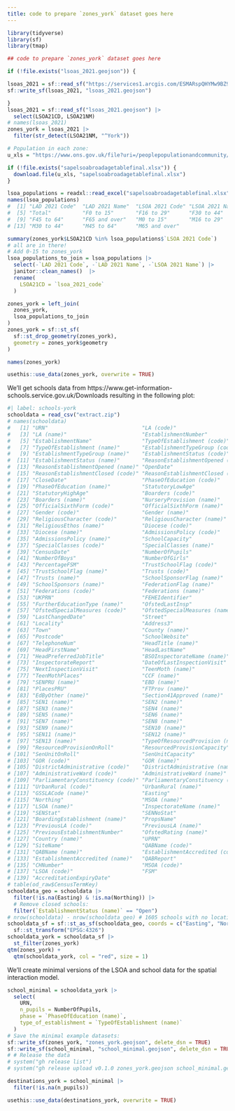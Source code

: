 ```yaml
---
title: code to prepare `zones_york` dataset goes here
---
```


```r
library(tidyverse)
library(sf)
library(tmap)
```

```r
## code to prepare `zones_york` dataset goes here

if (!file.exists("lsoas_2021.geojson")) {

lsoas_2021 = sf::read_sf("https://services1.arcgis.com/ESMARspQHYMw9BZ9/arcgis/rest/services/Lower_layer_Super_Output_Areas_December_2021_Boundaries_EW_BSC_V4/FeatureServer/0/query?outFields=*&where=1%3D1&f=geojson")
sf::write_sf(lsoas_2021, "lsoas_2021.geojson")

}
lsoas_2021 = sf::read_sf("lsoas_2021.geojson") |>
  select(LSOA21CD, LSOA21NM) 
# names(lsoas_2021)
zones_york = lsoas_2021 |>
  filter(str_detect(LSOA21NM, "^York")) 

# Population in each zone:
u_xls = "https://www.ons.gov.uk/file?uri=/peoplepopulationandcommunity/populationandmigration/populationestimates/datasets/lowersuperoutputareamidyearpopulationestimatesnationalstatistics/mid2021andmid2022/sapelsoabroadagetablefinal.xlsx"

if (!file.exists("sapelsoabroadagetablefinal.xlsx")) {
  download.file(u_xls, "sapelsoabroadagetablefinal.xlsx")
}

lsoa_populations = readxl::read_excel("sapelsoabroadagetablefinal.xlsx", sheet = 6, skip = 3)
names(lsoa_populations)
#  [1] "LAD 2021 Code"  "LAD 2021 Name"  "LSOA 2021 Code" "LSOA 2021 Name"
#  [5] "Total"          "F0 to 15"       "F16 to 29"      "F30 to 44"     
#  [9] "F45 to 64"      "F65 and over"   "M0 to 15"       "M16 to 29"     
# [13] "M30 to 44"      "M45 to 64"      "M65 and over"  

summary(zones_york$LSOA21CD %in% lsoa_populations$`LSOA 2021 Code`)
# all are in there!
# Add 0-15 to zones_york
lsoa_populations_to_join = lsoa_populations |>
  select(-`LAD 2021 Code`, -`LAD 2021 Name`, -`LSOA 2021 Name`) |>
  janitor::clean_names()  |>
  rename(
    LSOA21CD = `lsoa_2021_code`
  )

zones_york = left_join(
  zones_york,
  lsoa_populations_to_join
)
zones_york = sf::st_sf(
  sf::st_drop_geometry(zones_york),
  geometry = zones_york$geometry
)

names(zones_york)

usethis::use_data(zones_york, overwrite = TRUE)
```

We'll get schools data from https://www.get-information-schools.service.gov.uk/Downloads resulting in the following plot:

```r
#| label: schools-york
schooldata = read_csv("extract.zip")
# names(schooldata)
#   [1] "URN"                              "LA (code)"                       
#   [3] "LA (name)"                        "EstablishmentNumber"             
#   [5] "EstablishmentName"                "TypeOfEstablishment (code)"      
#   [7] "TypeOfEstablishment (name)"       "EstablishmentTypeGroup (code)"   
#   [9] "EstablishmentTypeGroup (name)"    "EstablishmentStatus (code)"      
#  [11] "EstablishmentStatus (name)"       "ReasonEstablishmentOpened (code)"
#  [13] "ReasonEstablishmentOpened (name)" "OpenDate"                        
#  [15] "ReasonEstablishmentClosed (code)" "ReasonEstablishmentClosed (name)"
#  [17] "CloseDate"                        "PhaseOfEducation (code)"         
#  [19] "PhaseOfEducation (name)"          "StatutoryLowAge"                 
#  [21] "StatutoryHighAge"                 "Boarders (code)"                 
#  [23] "Boarders (name)"                  "NurseryProvision (name)"         
#  [25] "OfficialSixthForm (code)"         "OfficialSixthForm (name)"        
#  [27] "Gender (code)"                    "Gender (name)"                   
#  [29] "ReligiousCharacter (code)"        "ReligiousCharacter (name)"       
#  [31] "ReligiousEthos (name)"            "Diocese (code)"                  
#  [33] "Diocese (name)"                   "AdmissionsPolicy (code)"         
#  [35] "AdmissionsPolicy (name)"          "SchoolCapacity"                  
#  [37] "SpecialClasses (code)"            "SpecialClasses (name)"           
#  [39] "CensusDate"                       "NumberOfPupils"                  
#  [41] "NumberOfBoys"                     "NumberOfGirls"                   
#  [43] "PercentageFSM"                    "TrustSchoolFlag (code)"          
#  [45] "TrustSchoolFlag (name)"           "Trusts (code)"                   
#  [47] "Trusts (name)"                    "SchoolSponsorFlag (name)"        
#  [49] "SchoolSponsors (name)"            "FederationFlag (name)"           
#  [51] "Federations (code)"               "Federations (name)"              
#  [53] "UKPRN"                            "FEHEIdentifier"                  
#  [55] "FurtherEducationType (name)"      "OfstedLastInsp"                  
#  [57] "OfstedSpecialMeasures (code)"     "OfstedSpecialMeasures (name)"    
#  [59] "LastChangedDate"                  "Street"                          
#  [61] "Locality"                         "Address3"                        
#  [63] "Town"                             "County (name)"                   
#  [65] "Postcode"                         "SchoolWebsite"                   
#  [67] "TelephoneNum"                     "HeadTitle (name)"                
#  [69] "HeadFirstName"                    "HeadLastName"                    
#  [71] "HeadPreferredJobTitle"            "BSOInspectorateName (name)"      
#  [73] "InspectorateReport"               "DateOfLastInspectionVisit"       
#  [75] "NextInspectionVisit"              "TeenMoth (name)"                 
#  [77] "TeenMothPlaces"                   "CCF (name)"                      
#  [79] "SENPRU (name)"                    "EBD (name)"                      
#  [81] "PlacesPRU"                        "FTProv (name)"                   
#  [83] "EdByOther (name)"                 "Section41Approved (name)"        
#  [85] "SEN1 (name)"                      "SEN2 (name)"                     
#  [87] "SEN3 (name)"                      "SEN4 (name)"                     
#  [89] "SEN5 (name)"                      "SEN6 (name)"                     
#  [91] "SEN7 (name)"                      "SEN8 (name)"                     
#  [93] "SEN9 (name)"                      "SEN10 (name)"                    
#  [95] "SEN11 (name)"                     "SEN12 (name)"                    
#  [97] "SEN13 (name)"                     "TypeOfResourcedProvision (name)" 
#  [99] "ResourcedProvisionOnRoll"         "ResourcedProvisionCapacity"      
# [101] "SenUnitOnRoll"                    "SenUnitCapacity"                 
# [103] "GOR (code)"                       "GOR (name)"                      
# [105] "DistrictAdministrative (code)"    "DistrictAdministrative (name)"   
# [107] "AdministrativeWard (code)"        "AdministrativeWard (name)"       
# [109] "ParliamentaryConstituency (code)" "ParliamentaryConstituency (name)"
# [111] "UrbanRural (code)"                "UrbanRural (name)"               
# [113] "GSSLACode (name)"                 "Easting"                         
# [115] "Northing"                         "MSOA (name)"                     
# [117] "LSOA (name)"                      "InspectorateName (name)"         
# [119] "SENStat"                          "SENNoStat"                       
# [121] "BoardingEstablishment (name)"     "PropsName"                       
# [123] "PreviousLA (code)"                "PreviousLA (name)"               
# [125] "PreviousEstablishmentNumber"      "OfstedRating (name)"             
# [127] "Country (name)"                   "UPRN"                            
# [129] "SiteName"                         "QABName (code)"                  
# [131] "QABName (name)"                   "EstablishmentAccredited (code)"  
# [133] "EstablishmentAccredited (name)"   "QABReport"                       
# [135] "CHNumber"                         "MSOA (code)"                     
# [137] "LSOA (code)"                      "FSM"                             
# [139] "AccreditationExpiryDate"   
# table(od_raw$CensusTermKey)
schooldata_geo = schooldata |>
  filter(!is.na(Easting) & !is.na(Northing)) |>
  # Remove closed schools:
  filter(`EstablishmentStatus (name)` == "Open")
# nrow(schooldata) - nrow(schooldata_geo) # 1605 schools with no location - TODO: explore
schooldata_sf = sf::st_as_sf(schooldata_geo, coords = c("Easting", "Northing"), crs = "EPSG:27700") |>
  sf::st_transform("EPSG:4326")
schooldata_york = schooldata_sf |>
  st_filter(zones_york)
qtm(zones_york) +
  qtm(schooldata_york, col = "red", size = 1)
```

We'll create minimal versions of the LSOA and school data for the spatial interaction model.

```r
school_minimal = schooldata_york |>
  select(
    URN,
    n_pupils = NumberOfPupils,
    phase = `PhaseOfEducation (name)`,
    type_of_establishment = `TypeOfEstablishment (name)`
  )
# Save the minimal example datasets:
sf::write_sf(zones_york, "zones_york.geojson", delete_dsn = TRUE)
sf::write_sf(school_minimal, "school_minimal.geojson", delete_dsn = TRUE)
# # Release the data
# system("gh release list")
# system("gh release upload v0.1.0 zones_york.geojson school_minimal.geojson --clobber")
```

```r
destinations_york = school_minimal |>
  filter(!is.na(n_pupils))

usethis::use_data(destinations_york, overwrite = TRUE)
```

